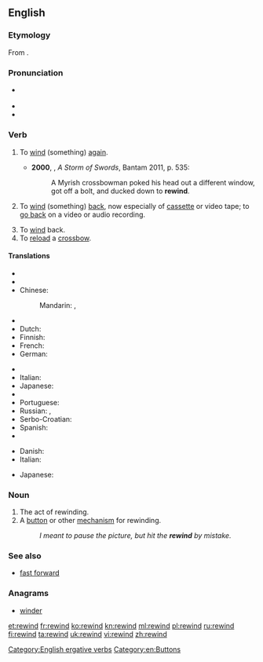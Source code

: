 ==English==

===Etymology===
From {{prefix|re|wind}}.

===Pronunciation===
* {{a|UK}} {{IPA|/riːˈwʌɪnd/}}
* {{hyphenation|re|wind}}
* {{rhymes|aɪnd}}

===Verb===
{{en-verb|rewinds|rewinding|rewound}}

# {{transitive|intransitive}} To [[wind]] (something) [[again]].
#* '''2000''', {{w|George RR Martin}}, ''A Storm of Swords'', Bantam 2011, p. 535:
#*: A Myrish crossbowman poked his head out a different window, got off a bolt, and ducked down to '''rewind'''.
# {{transitive|intransitive}} To [[wind]] (something) [[back]], now especially of [[cassette]] or video tape; to [[go back]] on a video or audio recording.
# To [[wind]] back.
# To [[reload]] a [[crossbow]].
====Translations====
{{trans-top|to wind again}}
* {{trreq|ar}}
* {{trreq|hy}}
* Chinese:
*: Mandarin: {{t|cmn|重繞|sc=Hani}},  {{t|cmn|重绕|tr=chóngrào|sc=Hani}}
* {{trreq|cs}}
* Dutch: {{t-|nl|weer oprollen}}
* Finnish: {{t-|fi|kelata uudelleen}}
* French: {{t+|fr|rembobiner}}
* German: {{t-|de|zurückspulen}}
{{trans-mid}}
* {{trreq|hi}}
* Italian: {{t-|it|riavvolgere}}
* Japanese: {{t-|ja|巻き直す|tr=まきなおす, maki-naosu|sc=Jpan}}
* {{trreq|ko}}
* Portuguese: {{t-|pt|rebobinar}}
* Russian: {{t+|ru|перематывать|tr=peremátyvat'}} {{impf}},  {{t+|ru|перемотать|tr=peremotát'}} {{pf.}}
* Serbo-Croatian: {{t-|sh|premotati|sc=Cyrl}}
* Spanish: {{t-|es|rebobinar}}
* {{trreq|vi}}
{{trans-bottom}}

{{trans-top|wind back}}
* Danish: {{t-|da|spole tilbage}}
* Italian: {{t-|it|riavvolgere}}
{{trans-mid}}
* Japanese: {{t-|ja|巻き戻す|tr=まきもどす, maki-modosu|sc=Jpan}}
{{trans-bottom}}

===Noun===
{{en-noun}}

# The act of rewinding.
# A [[button]] or other [[mechanism]] for rewinding.
#: ''I meant to pause the picture, but hit the '''rewind''' by mistake.''

===See also===
* [[fast forward]]

===Anagrams===
* [[winder#English|winder]]

[[Category:English ergative verbs]]
[[Category:en:Buttons]]

[[et:rewind]]
[[fr:rewind]]
[[ko:rewind]]
[[kn:rewind]]
[[ml:rewind]]
[[pl:rewind]]
[[ru:rewind]]
[[fi:rewind]]
[[ta:rewind]]
[[uk:rewind]]
[[vi:rewind]]
[[zh:rewind]]